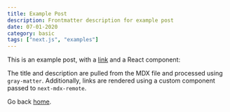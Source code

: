 ```yaml
---
title: Example Post
description: Frontmatter description for example post
date: 07-01-2020
category: basic
tags: ["next.js", "examples"]
---
```


This is an example post, with a [link](https://nextjs.org) and a React component:

<SampleButtons />

The title and description are pulled from the MDX file and processed using `gray-matter`. Additionally, links are rendered using a custom component passed to `next-mdx-remote`.

Go back [home](/).
